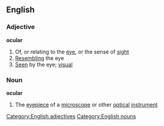 ==English==
===Adjective===
'''ocular'''
#Of, or relating to the [[eye]], or the sense of [[sight]]
#[[Resembling]] the eye
#[[Seen]] by the eye; [[visual]]
===Noun===
'''ocular'''
#The [[eyepiece]] of a [[microscope]] or other [[optical]] [[instrument]]
[[Category:English adjectives]]
[[Category:English nouns]]